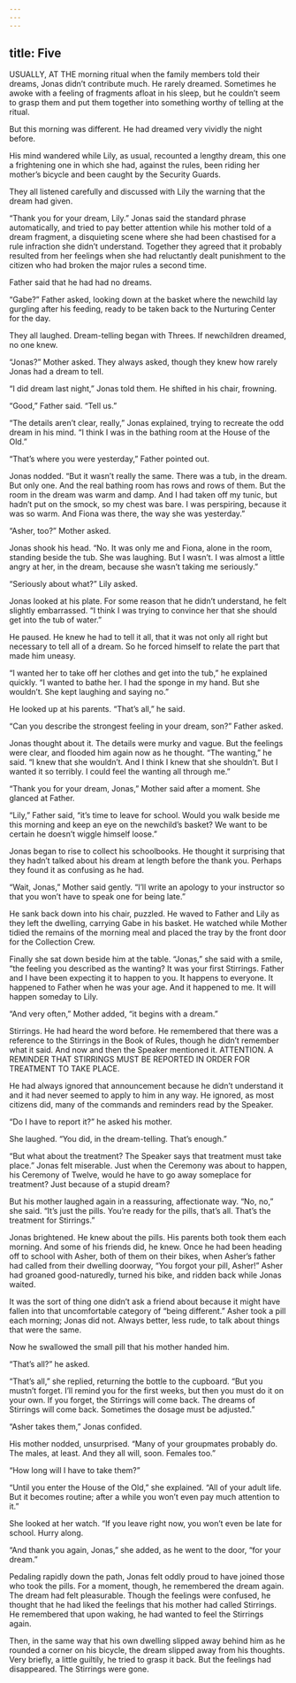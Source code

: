 ```yaml
---
---
---
```

title: Five
---

USUALLY, AT THE morning ritual when the family members told their dreams, Jonas didn’t contribute much. He rarely dreamed. Sometimes he awoke with a feeling of fragments afloat in his sleep, but he couldn’t seem to grasp them and put them together into something worthy of telling at the ritual.

But this morning was different. He had dreamed very vividly the night before.

His mind wandered while Lily, as usual, recounted a lengthy dream, this one a frightening one in which she had, against the rules, been riding her mother’s bicycle and been caught by the Security Guards.

They all listened carefully and discussed with Lily the warning that the dream had given.

“Thank you for your dream, Lily.” Jonas said the standard phrase automatically, and tried to pay better attention while his mother told of a dream fragment, a disquieting scene where she had been chastised for a rule infraction she didn’t understand. Together they agreed that it probably resulted from her feelings when she had reluctantly dealt punishment to the citizen who had broken the major rules a second time.

Father said that he had had no dreams.

“Gabe?” Father asked, looking down at the basket where the newchild lay gurgling after his feeding, ready to be taken back to the Nurturing Center for the day.

They all laughed. Dream-telling began with Threes. If newchildren dreamed, no one knew.

“Jonas?” Mother asked. They always asked, though they knew how rarely Jonas had a dream to tell.

“I did dream last night,” Jonas told them. He shifted in his chair, frowning.

“Good,” Father said. “Tell us.”

“The details aren’t clear, really,” Jonas explained, trying to recreate the odd dream in his mind. “I think I was in the bathing room at the House of the Old.”

“That’s where you were yesterday,” Father pointed out.

Jonas nodded. “But it wasn’t really the same. There was a tub, in the dream. But only one. And the real bathing room has rows and rows of them. But the room in the dream was warm and damp. And I had taken off my tunic, but hadn’t put on the smock, so my chest was bare. I was perspiring, because it was so warm. And Fiona was there, the way she was yesterday.”

“Asher, too?” Mother asked.

Jonas shook his head. “No. It was only me and Fiona, alone in the room, standing beside the tub. She was laughing. But I wasn’t. I was almost a little angry at her, in the dream, because she wasn’t taking me seriously.”

“Seriously about what?” Lily asked.

Jonas looked at his plate. For some reason that he didn’t understand, he felt slightly embarrassed. “I think I was trying to convince her that she should get into the tub of water.”

He paused. He knew he had to tell it all, that it was not only all right but necessary to tell all of a dream. So he forced himself to relate the part that made him uneasy.

“I wanted her to take off her clothes and get into the tub,” he explained quickly. “I wanted to bathe her. I had the sponge in my hand. But she wouldn’t. She kept laughing and saying no.”

He looked up at his parents. “That’s all,” he said.

“Can you describe the strongest feeling in your dream, son?” Father asked.

Jonas thought about it. The details were murky and vague. But the feelings were clear, and flooded him again now as he thought. “The wanting,” he said. “I knew that she wouldn’t. And I think I knew that she shouldn’t. But I wanted it so terribly. I could feel the wanting all through me.”

“Thank you for your dream, Jonas,” Mother said after a moment. She glanced at Father.

“Lily,” Father said, “it’s time to leave for school. Would you walk beside me this morning and keep an eye on the newchild’s basket? We want to be certain he doesn’t wiggle himself loose.”

Jonas began to rise to collect his schoolbooks. He thought it surprising that they hadn’t talked about his dream at length before the thank you. Perhaps they found it as confusing as he had.

“Wait, Jonas,” Mother said gently. “I’ll write an apology to your instructor so that you won’t have to speak one for being late.”

He sank back down into his chair, puzzled. He waved to Father and Lily as they left the dwelling, carrying Gabe in his basket. He watched while Mother tidied the remains of the morning meal and placed the tray by the front door for the Collection Crew.

Finally she sat down beside him at the table. “Jonas,” she said with a smile, “the feeling you described as the wanting? It was your first Stirrings. Father and I have been expecting it to happen to you. It happens to everyone. It happened to Father when he was your age. And it happened to me. It will happen someday to Lily.

“And very often,” Mother added, “it begins with a dream.”

Stirrings. He had heard the word before. He remembered that there was a reference to the Stirrings in the Book of Rules, though he didn’t remember what it said. And now and then the Speaker mentioned it. ATTENTION. A REMINDER THAT STIRRINGS MUST BE REPORTED IN ORDER FOR TREATMENT TO TAKE PLACE.

He had always ignored that announcement because he didn’t understand it and it had never seemed to apply to him in any way. He ignored, as most citizens did, many of the commands and reminders read by the Speaker.

“Do I have to report it?” he asked his mother.

She laughed. “You did, in the dream-telling. That’s enough.”

“But what about the treatment? The Speaker says that treatment must take place.” Jonas felt miserable. Just when the Ceremony was about to happen, his Ceremony of Twelve, would he have to go away someplace for treatment? Just because of a stupid dream?

But his mother laughed again in a reassuring, affectionate way. “No, no,” she said. “It’s just the pills. You’re ready for the pills, that’s all. That’s the treatment for Stirrings.”

Jonas brightened. He knew about the pills. His parents both took them each morning. And some of his friends did, he knew. Once he had been heading off to school with Asher, both of them on their bikes, when Asher’s father had called from their dwelling doorway, “You forgot your pill, Asher!” Asher had groaned good-naturedly, turned his bike, and ridden back while Jonas waited.

It was the sort of thing one didn’t ask a friend about because it might have fallen into that uncomfortable category of “being different.” Asher took a pill each morning; Jonas did not. Always better, less rude, to talk about things that were the same.

Now he swallowed the small pill that his mother handed him.

“That’s all?” he asked.

“That’s all,” she replied, returning the bottle to the cupboard. “But you mustn’t forget. I’ll remind you for the first weeks, but then you must do it on your own. If you forget, the Stirrings will come back. The dreams of Stirrings will come back. Sometimes the dosage must be adjusted.”

“Asher takes them,” Jonas confided.

His mother nodded, unsurprised. “Many of your groupmates probably do. The males, at least. And they all will, soon. Females too.”

“How long will I have to take them?”

“Until you enter the House of the Old,” she explained. “All of your adult life. But it becomes routine; after a while you won’t even pay much attention to it.”

She looked at her watch. “If you leave right now, you won’t even be late for school. Hurry along.

“And thank you again, Jonas,” she added, as he went to the door, “for your dream.”

Pedaling rapidly down the path, Jonas felt oddly proud to have joined those who took the pills. For a moment, though, he remembered the dream again. The dream had felt pleasurable. Though the feelings were confused, he thought that he had liked the feelings that his mother had called Stirrings. He remembered that upon waking, he had wanted to feel the Stirrings again.

Then, in the same way that his own dwelling slipped away behind him as he rounded a corner on his bicycle, the dream slipped away from his thoughts. Very briefly, a little guiltily, he tried to grasp it back. But the feelings had disappeared. The Stirrings were gone.